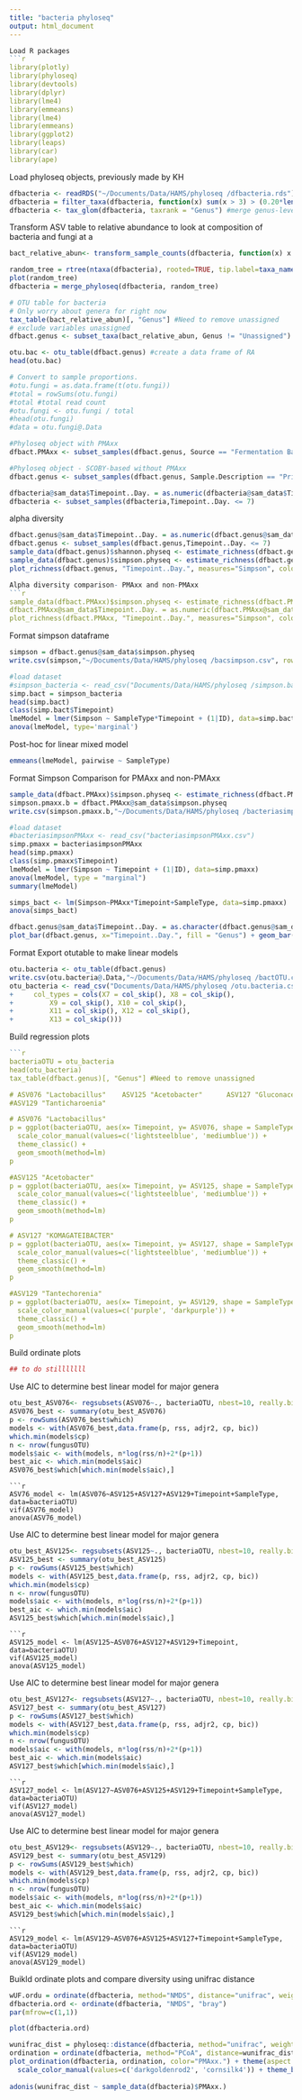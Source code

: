 ```yaml
---
title: "bacteria phyloseq"
output: html_document
---
```


```r
Load R packages 
```r
library(plotly)
library(phyloseq)
library(devtools)
library(dplyr)
library(lme4)
library(emmeans)
library(lme4)
library(emmeans)
library(ggplot2)
library(leaps)
library(car)
library(ape)
```


Load phyloseq objects, previously made by KH
```r
dfbacteria <- readRDS("~/Documents/Data/HAMS/phyloseq /dfbacteria.rds") #load the bacteria phyloseq object
dfbacteria = filter_taxa(dfbacteria, function(x) sum(x > 3) > (0.20*length(x)), TRUE) ##Remove taxa not seen more than 3 times in at least 20% of the samples. This protects against an OTU with small mean & trivially large C.V.
dfbacteria <- tax_glom(dfbacteria, taxrank = "Genus") #merge genus-level
```


Transform ASV table to relative abundance to look at composition of bacteria and fungi at a 
```r
bact_relative_abun<- transform_sample_counts(dfbacteria, function(x) x / sum(x) )
```

```r
random_tree = rtree(ntaxa(dfbacteria), rooted=TRUE, tip.label=taxa_names(dfbacteria))
plot(random_tree)
dfbacteria = merge_phyloseq(dfbacteria, random_tree)

# OTU table for bacteria
# Only worry about genera for right now
tax_table(bact_relative_abun)[, "Genus"] #Need to remove unassigned
# exclude variables unassigned 
dfbact.genus <- subset_taxa(bact_relative_abun, Genus != "Unassigned")

otu.bac <- otu_table(dfbact.genus) #create a data frame of RA
head(otu.bac)

# Convert to sample proportions. 
#otu.fungi = as.data.frame(t(otu.fungi))
#total = rowSums(otu.fungi)
#total #total read count
#otu.fungi <- otu.fungi / total 
#head(otu.fungi)
#data = otu.fungi@.Data
```



```r
#Phyloseq object with PMAxx 
dfbact.PMAxx <- subset_samples(dfbact.genus, Source == "Fermentation Batch")

#Phyloseq object - SCOBY-based without PMAxx
dfbact.genus <- subset_samples(dfbact.genus, Sample.Description == "Primary"& PMAxx. == "No")

dfbacteria@sam_data$Timepoint..Day. = as.numeric(dfbacteria@sam_data$Timepoint..Day.)
dfbacteria <- subset_samples(dfbacteria,Timepoint..Day. <= 7)

```


alpha diversity
```r
dfbact.genus@sam_data$Timepoint..Day. = as.numeric(dfbact.genus@sam_data$Timepoint..Day.)
dfbact.genus <- subset_samples(dfbact.genus,Timepoint..Day. <= 7)
sample_data(dfbact.genus)$shannon.physeq <- estimate_richness(dfbact.genus, measures="Shannon")
sample_data(dfbact.genus)$simpson.physeq <- estimate_richness(dfbact.genus, measures="Simpson")
plot_richness(dfbact.genus, "Timepoint..Day.", measures="Simpson", color="Sample.Type") + theme_bw()

```



```r
Alpha diversity comparison- PMAxx and non-PMAxx
```r
sample_data(dfbact.PMAxx)$simpson.physeq <- estimate_richness(dfbact.PMAxx, measures="Simpson")
dfbact.PMAxx@sam_data$Timepoint..Day. = as.numeric(dfbact.PMAxx@sam_data$Timepoint..Day.)
plot_richness(dfbact.PMAxx, "Timepoint..Day.", measures="Simpson", color="PMAxx.") + theme_bw()
```



Format simpson dataframe
```r
simpson = dfbact.genus@sam_data$simpson.physeq
write.csv(simpson,"~/Documents/Data/HAMS/phyloseq /bacsimpson.csv", row.names = TRUE) #export to add replicate ID names

#load dataset
#simpson_bacteria <- read_csv("Documents/Data/HAMS/phyloseq /simpson.bacteria.csv")"
simp.bact = simpson_bacteria
head(simp.bact)
class(simp.bact$Timepoint)
lmeModel = lmer(Simpson ~ SampleType*Timepoint + (1|ID), data=simp.bact)
anova(lmeModel, type='marginal')
```

Post-hoc for linear mixed model
```r
emmeans(lmeModel, pairwise ~ SampleType)
```

Format Simpson Comparison for PMAxx and non-PMAxx
```r
sample_data(dfbact.PMAxx)$simpson.physeq <- estimate_richness(dfbact.PMAxx, measures="Simpson")
simpson.pmaxx.b = dfbact.PMAxx@sam_data$simpson.physeq
write.csv(simpson.pmaxx.b,"~/Documents/Data/HAMS/phyloseq /bacteriasimpsonPMAxx.csv", row.names = TRUE) #export to add replicate ID names

#load dataset
#bacteriasimpsonPMAxx <- read_csv("bacteriasimpsonPMAxx.csv")
simp.pmaxx = bacteriasimpsonPMAxx
head(simp.pmaxx)
class(simp.pmaxx$Timepoint)
lmeModel = lmer(Simpson ~ Timepoint + (1|ID), data=simp.pmaxx)
anova(lmeModel, type = "marginal")
summary(lmeModel)

simps_bact <- lm(Simpson~PMAxx*Timepoint+SampleType, data=simp.pmaxx)
anova(simps_bact)

```


```r
dfbact.genus@sam_data$Timepoint..Day. = as.character(dfbact.genus@sam_data$Timepoint..Day.)
plot_bar(dfbact.genus, x="Timepoint..Day.", fill = "Genus") + geom_bar(aes(color=Genus, fill=Genus), stat="identity", position="stack") +  facet_wrap(~Sample.Type)
```

Format Export otutable to make linear models 
```r
otu.bacteria <- otu_table(dfbact.genus)
write.csv(otu.bacteria@.Data,"~/Documents/Data/HAMS/phyloseq /bactOTU.csv", row.names = TRUE)
otu_bacteria <- read_csv("Documents/Data/HAMS/phyloseq /otu.bacteria.csv", 
+     col_types = cols(X7 = col_skip(), X8 = col_skip(), 
+         X9 = col_skip(), X10 = col_skip(), 
+         X11 = col_skip(), X12 = col_skip(), 
+         X13 = col_skip()))
```

Build regression plots
```r
```r
bacteriaOTU = otu_bacteria
head(otu_bacteria)
tax_table(dfbact.genus)[, "Genus"] #Need to remove unassigned

# ASV076 "Lactobacillus"    ASV125 "Acetobacter"      ASV127 "Gluconacetobacter"
#ASV129 "Tanticharoenia"  

# ASV076 "Lactobacillus"
p = ggplot(bacteriaOTU, aes(x= Timepoint, y= ASV076, shape = SampleType, color = SampleType)) +     geom_point() + 
  scale_color_manual(values=c('lightsteelblue', 'mediumblue')) +
  theme_classic() +
  geom_smooth(method=lm) 
p

#ASV125 "Acetobacter" 
p = ggplot(bacteriaOTU, aes(x= Timepoint, y= ASV125, shape = SampleType, color = SampleType)) +     geom_point() + 
  scale_color_manual(values=c('lightsteelblue', 'mediumblue')) +
  theme_classic() +
  geom_smooth(method=lm) 
p

# ASV127 "KOMAGATEIBACTER"
p = ggplot(bacteriaOTU, aes(x= Timepoint, y= ASV127, shape = SampleType, color = SampleType)) +     geom_point() + 
  scale_color_manual(values=c('lightsteelblue', 'mediumblue')) +
  theme_classic() +
  geom_smooth(method=lm) 
p

#ASV129 "Tantechorenia"
p = ggplot(bacteriaOTU, aes(x= Timepoint, y= ASV129, shape = SampleType, color = SampleType)) +     geom_point() + 
  scale_color_manual(values=c('purple', 'darkpurple')) +
  theme_classic() +
  geom_smooth(method=lm) 
p

```



Build ordinate plots
```r
## to do stilllllll
```

Use AIC to determine best linear model for major genera
```r

otu_best_ASV076<- regsubsets(ASV076~., bacteriaOTU, nbest=10, really.big=T)
ASV076_best <- summary(otu_best_ASV076)
p <- rowSums(ASV076_best$which)
models <- with(ASV076_best,data.frame(p, rss, adjr2, cp, bic))
which.min(models$cp)
n <- nrow(fungusOTU)
models$aic <- with(models, n*log(rss/n)+2*(p+1))
best_aic <- which.min(models$aic)
ASV076_best$which[which.min(models$aic),]
```

```
```r
ASV76_model <- lm(ASV076~ASV125+ASV127+ASV129+Timepoint+SampleType, data=bacteriaOTU)
vif(ASV76_model)
anova(ASV76_model)
```


Use AIC to determine best linear model for major genera
```r

otu_best_ASV125<- regsubsets(ASV125~., bacteriaOTU, nbest=10, really.big=T)
ASV125_best <- summary(otu_best_ASV125)
p <- rowSums(ASV125_best$which)
models <- with(ASV125_best,data.frame(p, rss, adjr2, cp, bic))
which.min(models$cp)
n <- nrow(fungusOTU)
models$aic <- with(models, n*log(rss/n)+2*(p+1))
best_aic <- which.min(models$aic)
ASV125_best$which[which.min(models$aic),]
```

```
```r
ASV125_model <- lm(ASV125~ASV076+ASV127+ASV129+Timepoint, data=bacteriaOTU)
vif(ASV125_model)
anova(ASV125_model)
```

Use AIC to determine best linear model for major genera
```r

otu_best_ASV127<- regsubsets(ASV127~., bacteriaOTU, nbest=10, really.big=T)
ASV127_best <- summary(otu_best_ASV127)
p <- rowSums(ASV127_best$which)
models <- with(ASV127_best,data.frame(p, rss, adjr2, cp, bic))
which.min(models$cp)
n <- nrow(fungusOTU)
models$aic <- with(models, n*log(rss/n)+2*(p+1))
best_aic <- which.min(models$aic)
ASV127_best$which[which.min(models$aic),]
```

```
```r
ASV127_model <- lm(ASV127~ASV076+ASV125+ASV129+Timepoint+SampleType, data=bacteriaOTU)
vif(ASV127_model)
anova(ASV127_model)
```

Use AIC to determine best linear model for major genera
```r

otu_best_ASV129<- regsubsets(ASV129~., bacteriaOTU, nbest=10, really.big=T)
ASV129_best <- summary(otu_best_ASV129)
p <- rowSums(ASV129_best$which)
models <- with(ASV129_best,data.frame(p, rss, adjr2, cp, bic))
which.min(models$cp)
n <- nrow(fungusOTU)
models$aic <- with(models, n*log(rss/n)+2*(p+1))
best_aic <- which.min(models$aic)
ASV129_best$which[which.min(models$aic),]
```

```
```r
ASV129_model <- lm(ASV129~ASV076+ASV125+ASV127+Timepoint+SampleType, data=bacteriaOTU)
vif(ASV129_model)
anova(ASV129_model)
```
Buikld ordinate plots and compare diversity using unifrac distance
```r
wUF.ordu = ordinate(dfbacteria, method="NMDS", distance="unifrac", weighted=TRUE)
dfbacteria.ord <- ordinate(dfbacteria, "NMDS", "bray")
par(mfrow=c(1,1))

plot(dfbacteria.ord)

wunifrac_dist = phyloseq::distance(dfbacteria, method="unifrac", weighted=T)
ordination = ordinate(dfbacteria, method="PCoA", distance=wunifrac_dist)
plot_ordination(dfbacteria, ordination, color="PMAxx.") + theme(aspect.ratio=1) + 
  scale_color_manual(values=c('darkgoldenrod2', 'cornsilk4')) + theme_bw()
  
adonis(wunifrac_dist ~ sample_data(dfbacteria)$PMAxx.)  

```

